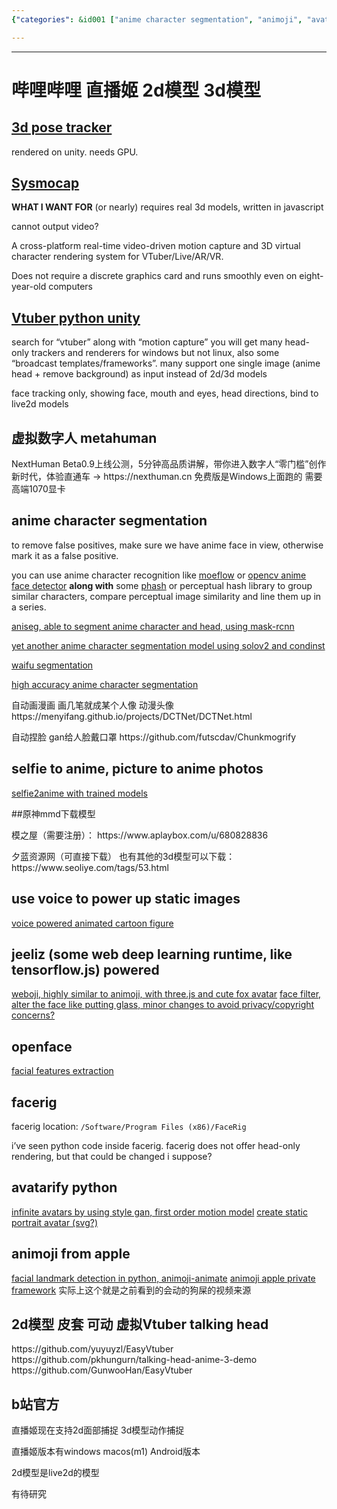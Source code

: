 ```yaml
---
{"categories": &id001 ["anime character segmentation", "animoji", "avatarkit", "image segmentation", "pyjom", "talking head", "video driven model", "video generator", "vtuber", "waifu segmentation"], "category": "Animation Tools", "date": "2023-12-22 23:52:59", "description": "This article delves into the development of anime-style avatars, emphasizing the significance of 3D models, Linux compatibility, and face tracking tools. It explores various techniques such as moeflow, AniSeg, NextHuman Beta0.9, FaceRig, Style GAN, Python, and facial landmark detection for creating digital people and animating them. Furthermore, it discusses applications like Animoji, VTuber talking heads, and live streaming in the context of this avatar development.", "tags": *id001, "title": "哔哩哔哩 直播姬 2d模型 3d模型"}

---
```


------

# 哔哩哔哩 直播姬 2d模型 3d模型

## [3d pose tracker](https://github.com/digital-standard/ThreeDPoseTracker)

rendered on unity. needs GPU.

## [Sysmocap](https://github.com/xianfei/SysMocap)

**WHAT I WANT FOR** (or nearly) requires real 3d models, written in javascript

cannot output video?

A cross-platform real-time video-driven motion capture and 3D virtual character rendering system for VTuber/Live/AR/VR.

Does not require a discrete graphics card and runs smoothly even on eight-year-old computers

## [Vtuber python unity](https://github.com/mmmmmm44/VTuber-Python-Unity)

search for "vtuber" along with "motion capture" you will get many head-only trackers and renderers for windows but not linux, also some "broadcast templates/frameworks". many support one single image (anime head + remove background) as input instead of 2d/3d models

face tracking only, showing face, mouth and eyes, head directions, bind to live2d models

## 虚拟数字人 metahuman

NextHuman Beta0.9上线公测，5分钟高品质讲解，带你进入数字人“零门槛”创作新时代，体验直通车 -> https://nexthuman.cn 免费版是Windows上面跑的 需要高端1070显卡

## anime character segmentation

to remove false positives, make sure we have anime face in view, otherwise mark it as a false positive.

you can use anime character recognition like [moeflow](https://github.com/freedomofkeima/MoeFlow) or [opencv anime face detector](https://github.com/nagadomi/lbpcascade_animeface) **along with** some [phash](http://phash.org/) or perceptual hash library to group similar characters, compare perceptual image similarity and line them up in a series.

[aniseg, able to segment anime character and head, using mask-rcnn](https://github.com/jerryli27/AniSeg)

[yet another anime character segmentation model using solov2 and condinst](https://github.com/zymk9/Yet-Another-Anime-Segmenter)

[waifu segmentation](https://github.com/Neihtq/waifu-segmentation)

[high accuracy anime character segmentation](https://github.com/SkyTNT/anime-segmentation)

自动画漫画 画几笔就成某个人像 动漫头像
https://menyifang.github.io/projects/DCTNet/DCTNet.html

自动捏脸 gan给人脸戴口罩
https://github.com/futscdav/Chunkmogrify

## selfie to anime, picture to anime photos
[selfie2anime with trained models](https://github.com/XingruiWang/Animefy)

##原神mmd下载模型

模之屋（需要注册）：
https://www.aplaybox.com/u/680828836

夕蓝资源网（可直接下载） 也有其他的3d模型可以下载：
https://www.seoliye.com/tags/53.html


## use voice to power up static images
[voice powered animated cartoon figure](https://github.com/AnimatePortrait/AnimatePortrait)

## jeeliz (some web deep learning runtime, like tensorflow.js) powered
[weboji, highly similar to animoji, with three.js and cute fox avatar](https://github.com/jeeliz/jeelizWeboji)
[face filter, alter the face like putting glass, minor changes to avoid privacy/copyright concerns?](https://github.com/jeeliz/jeelizFaceFilter)

## openface

[facial features extraction](https://github.com/TadasBaltrusaitis/OpenFace)

## facerig

facerig location: `/Software/Program Files (x86)/FaceRig`

i've seen python code inside facerig.
facerig does not offer head-only rendering, but that could be changed i suppose?


## avatarify python
[infinite avatars by using style gan, first order motion model](https://github.com/alievk/avatarify-python)
[create static portrait avatar (svg?)](https://pypi.org/project/python-avatars/)

## animoji from apple
[facial landmark detection in python, animoji-animate](https://github.com/thevarunsharma/Animoji-Animate)
[animoji apple private framework](https://github.com/efremidze/Animoji) 实际上这个就是之前看到的会动的狗屎的视频来源

## 2d模型 皮套 可动 虚拟Vtuber talking head
https://github.com/yuyuyzl/EasyVtuber
https://github.com/pkhungurn/talking-head-anime-3-demo
https://github.com/GunwooHan/EasyVtuber

## b站官方

直播姬现在支持2d面部捕捉 3d模型动作捕捉

直播姬版本有windows macos(m1) Android版本

2d模型是live2d的模型

有待研究

